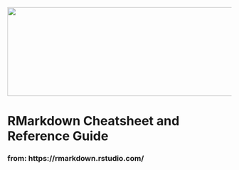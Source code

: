 <img src = "https://github.com/lzim/teampsd/blob/teampsd_style/teampsd_logo/team_psd_logo_sm.png"
     height = "200" width = "600">  
     
# RMarkdown Cheatsheet and Reference Guide 
### from: https://rmarkdown.rstudio.com/
